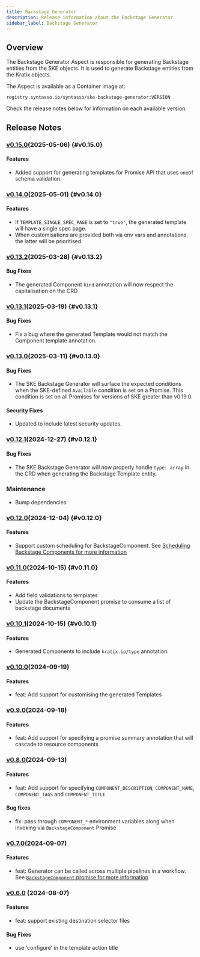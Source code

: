 ```yaml
---
title: Backstage Generator
description: Release information about the Backstage Generator
sidebar_label: Backstage Generator
---
```



## Overview

The Backstage Generator Aspect is responsible for generating Backstage entities
from the SKE objects. It is used to generate Backstage entities from the Kratix
objects.

The Aspect is available as a Container image at:

```
registry.syntasso.io/syntasso/ske-backstage-generator:VERSION
```

Check the release notes below for information on each available version.

## Release Notes

### [v0.15.0](http://syntasso-enterprise-releases.s3-website.eu-west-2.amazonaws.com/#aspects/ske-backstage-generator/v0.15.0/)(2025-05-06) {#v0.15.0}

#### Features

* Added support for generating templates for Promise API that uses `oneOf` schema validation.

### [v0.14.0](http://syntasso-enterprise-releases.s3-website.eu-west-2.amazonaws.com/#aspects/ske-backstage-generator/v0.14.0/)(2025-05-01) {#v0.14.0}

#### Features

* If `TEMPLATE_SINGLE_SPEC_PAGE` is set to `"true"`, the generated template will have a single spec page.
* When customisations are provided both via env vars and annotations, the latter will be prioritised.

### [v0.13.2](http://syntasso-enterprise-releases.s3-website.eu-west-2.amazonaws.com/#aspects/ske-backstage-generator/v0.13.2/)(2025-03-28) {#v0.13.2}

#### Bug Fixes

* The generated Component `kind` annotation will now respect the capitalisation on the CRD

### [v0.13.1](http://syntasso-enterprise-releases.s3-website.eu-west-2.amazonaws.com/#aspects/ske-backstage-generator/v0.13.1/)(2025-03-19) {#v0.13.1}

#### Bug Fixes

* Fix a bug where the generated Template would not match the Component template annotation.

### [v0.13.0](http://syntasso-enterprise-releases.s3-website.eu-west-2.amazonaws.com/#aspects/ske-backstage-generator/v0.13.0/)(2025-03-11) {#v0.13.0}

#### Bug Fixes

* The SKE Backstage Generator will surface the expected conditions when the SKE-defined `Available` condition is set on a Promise. This condition is set
on all Promises for versions of SKE greater than v0.19.0.

#### Security Fixes

* Updated to include latest security updates.

### [v0.12.1](http://syntasso-enterprise-releases.s3-website.eu-west-2.amazonaws.com/#aspects/ske-backstage-generator/v0.12.1/)(2024-12-27) {#v0.12.1}

#### Bug Fixes

* The SKE Backstage Generator will now properly handle `type: array` in the CRD when generating the Backstage Template entity.

### Maintenance
* Bump dependencies

### [v0.12.0](http://syntasso-enterprise-releases.s3-website.eu-west-2.amazonaws.com/#aspects/ske-backstage-generator/v0.12.0/)(2024-12-04) {#v0.12.0}

#### Features

* Support custom scheduling for BackstageComponent.
See [Scheduling Backstage Components for more information](../../../ske/10-integrations/10-backstage/06-generator.mdx#scheduling-backstage-components)

### [v0.11.0](http://syntasso-enterprise-releases.s3-website.eu-west-2.amazonaws.com/#aspects/ske-backstage-generator/v0.11.0/)(2024-10-15) {#v0.11.0}

#### Features

* Add field validations to templates
* Update the BackstageComponent promise to consume a list of backstage documents

### [v0.10.1](http://syntasso-enterprise-releases.s3-website.eu-west-2.amazonaws.com/#aspects/ske-backstage-generator/v0.10.1/)(2024-10-15) {#v0.10.1}

#### Features

* Generated Components to include `kratix.io/type` annotation.

### [v0.10.0](http://syntasso-enterprise-releases.s3-website.eu-west-2.amazonaws.com/#aspects/ske-backstage-generator/v0.10.0/)(2024-09-19)

#### Features
* feat: Add support for customising the generated Templates

### [v0.9.0](http://syntasso-enterprise-releases.s3-website.eu-west-2.amazonaws.com/#aspects/ske-backstage-generator/v0.9.0/)(2024-09-18)

#### Features
* feat: Add support for specifying a promise summary annotation that will cascade to resource components

### [v0.8.0](http://syntasso-enterprise-releases.s3-website.eu-west-2.amazonaws.com/#aspects/ske-backstage-generator/v0.8.0/)(2024-09-13)

#### Features
* feat: Add support for specifying `COMPONENT_DESCRIPTION`, `COMPONENT_NAME`, `COMPONENT_TAGS` and `COMPONENT_TITLE`

#### Bug fixes

* fix: pass through `COMPONENT_*` environment variables along when invoking via
`BackstageComponent` Promise

### [v0.7.0](http://syntasso-enterprise-releases.s3-website.eu-west-2.amazonaws.com/#aspects/ske-backstage-generator/v0.7.0/)(2024-09-07)

#### Features

* feat: Generator can be called across multiple pipelines in a workflow. See
[`BackstageComponent` promise for more information](../../../ske/10-integrations/10-backstage/06-generator.mdx#ske-backstage-component-promise)


### [v0.6.0](http://syntasso-enterprise-releases.s3-website.eu-west-2.amazonaws.com/#aspects/ske-backstage-generator/v0.6.0/) (2024-08-07)

#### Features

* feat: support existing destination selector files

#### Bug Fixes

* use 'configure' in the template action title


